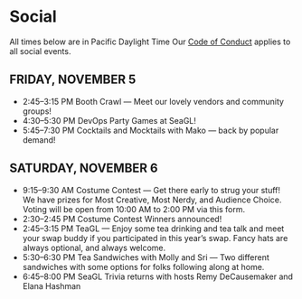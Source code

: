 # Social
All times below are in Pacific Daylight Time
Our [Code of Conduct](https://seagl.org/code_of_conduct) applies to all social events.

## FRIDAY, NOVEMBER 5

- 2:45–3:15 PM Booth Crawl — Meet our lovely vendors and community groups!
- 4:30–5:30 PM DevOps Party Games at SeaGL!
- 5:45–7:30 PM Cocktails and Mocktails with Mako — back by popular demand!

## SATURDAY, NOVEMBER 6

- 9:15–9:30 AM Costume Contest — Get there early to strug your stuff! We have prizes for Most Creative, Most Nerdy, and Audience Choice. Voting will be open from 10:00 AM to 2:00 PM via this form.
- 2:30–2:45 PM Costume Contest Winners announced!
- 2:45–3:15 PM TeaGL — Enjoy some tea drinking and tea talk and meet your swap buddy if you participated in this year’s swap. Fancy hats are always optional, and always welcome.
- 5:30–6:30 PM Tea Sandwiches with Molly and Sri — Two different sandwiches with some options for folks following along at home.
- 6:45–8:00 PM SeaGL Trivia returns with hosts Remy DeCausemaker and Elana Hashman
